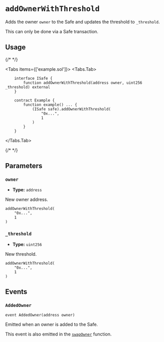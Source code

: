 
# `addOwnerWithThreshold`

Adds the owner `owner` to the Safe and updates the threshold to `_threshold`.

<Callout type="warning">
This can only be done via a Safe transaction.
</Callout>

## Usage

{/* <!-- vale off --> */}

<Tabs items={['example.sol']}>
  <Tabs.Tab>
```solidity
    interface ISafe {
        function addOwnerWithThreshold(address owner, uint256 _threshold) external
    }

    contract Example {
        function example() ... {
            (ISafe safe).addOwnerWithThreshold(
                "0x...",
                1
            )
        }
    }
```
</Tabs.Tab>
</Tabs>

{/* <!-- vale on --> */}

## Parameters

### `owner`

- **Type:** `address` 

New owner address.

```solidity focus=2
addOwnerWithThreshold(
    "0x...",
    1
)
```

### `_threshold`

- **Type:** `uint256`

New threshold.

```solidity focus=3
addOwnerWithThreshold(
    "0x...",
    1
)
```

## Events

### `AddedOwner`

```solidity
event AddedOwner(address owner)

```

Emitted when an owner is added to the Safe. 

This event is also emitted in the [`swapOwner`](./swapOwner.mdx) function.
